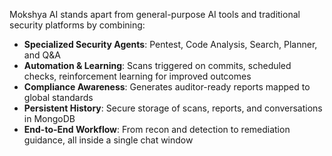 Mokshya AI stands apart from general-purpose AI tools and traditional security platforms by combining:

- **Specialized Security Agents**: Pentest, Code Analysis, Search, Planner, and Q&A  
- **Automation & Learning**: Scans triggered on commits, scheduled checks, reinforcement learning for improved outcomes  
- **Compliance Awareness**: Generates auditor-ready reports mapped to global standards  
- **Persistent History**: Secure storage of scans, reports, and conversations in MongoDB  
- **End-to-End Workflow**: From recon and detection to remediation guidance, all inside a single chat window